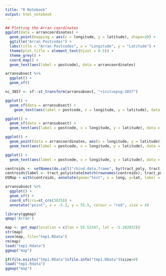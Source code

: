 ```yaml
---
title: "R Notebook"
output: html_notebook
---
```


```r
## Plotting the Arran coordinates
ggplot(data = arrancoordinates) +
  geom_point(mapping = aes(x = longitude, y = latitude), shape=20) +
  ggtitle("Arran Postcodes") +
  labs(title = "Arran Postcodes", x = "Longitude", y = "Latitude") +
  theme(plot.title = element_text(hjust = 0.5)) +
  theme_grey() +
  coord_map() +
  geom_text(aes(label = postcode), data = arrancoordinates)
```

```r
arransubsect %>%
  ggplot() +
  geom_sf()
```


```r

nc_3857 <- sf::st_transform(arransubsect, "+init=epsg:3857")

ggplot() +
  geom_sf(data = arransubsect) +
    geom_text(aes(label = postcode, x = longitude, y = latitude), data = arrancoordinates)

```

```r
ggplot() +
  geom_sf(data = arransubsect) +
  geom_text(aes(label = postcode, x = longitude, y = latitude), data = arrancoordinates)
```


```r
ggplot() +
  geom_point(data = arrancoordinates, aes(x = longitude, y = latitude)) +
  geom_text(aes(label = postcode, x = longitude, y = latitude), data = arrancoordinates)
```

```r
ggplot() +
  geom_text(aes(label = postcode, x = longitude, y = latitude), data = arrancoordinates)
```

```r
centroids <- setNames(do.call("rbind.data.frame", by(tract_poly, tract_poly$group, function(x) {Polygon(x[c('long', 'lat')])@labpt})), c('long', 'lat')) 
centroids$label <- tract_poly$state[match(rownames(centroids), tract_poly$group)]
USMap + with(centroids, annotate(geom="text", x = long, y=lat, label = label, size = 2.5))
```

```r
arransubsect %>%
  ggplot() +
  geom_sf() +
  coord_sf(crs=st_crs(3035)) +
  annotate("point", x = -5.2, y = 55.5, colour = "red", size = 4)
```

```r
library(ggmap)
qmap('Arran')
```
```r
map <- get_map(location = c(lon = 55.52347, lat = -5.282922))
str(map)
save(map, file="tmp1.RData")
rm(map)
load("tmp1.Rdata")
ggmap("map")
```

```r
if(file.exists("tmp1.RData")&file.info("tmp1.RData")$size>0)
load("tmp1.Rdata")
ggmap("map")
```

